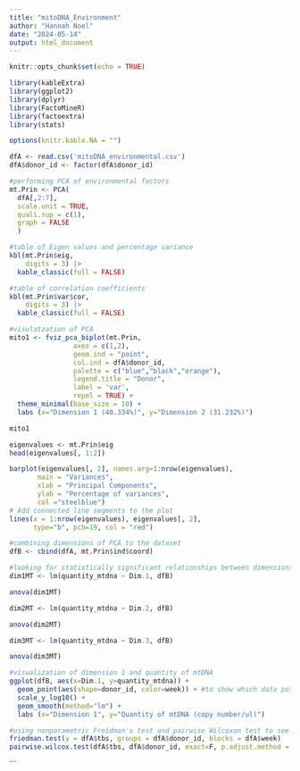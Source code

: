 ---
title: "mitoDNA_Environment"
author: "Hannah Noel"
date: "2024-05-14"
output: html_document
---

```{r setup, include=FALSE}
knitr::opts_chunk$set(echo = TRUE)

library(kableExtra)
library(ggplot2)
library(dplyr)
library(FactoMineR)
library(factoextra)
library(stats)

options(knitr.kable.NA = "")
```

```{r mtDNAdata, include=FALSE}

dfA <- read.csv('mitoDNA_environmental.csv')
dfA$donor_id <- factor(dfA$donor_id)

```

```{r mtPrin, include=TRUE}

#performing PCA of environmental factors 
mt.Prin <- PCA(
  dfA[,2:7], 
  scale.unit = TRUE, 
  quali.sup = c(1), 
  graph = FALSE
  )

#table of Eigen values and percentage variance 
kbl(mt.Prin$eig, 
    digits = 3) |>
  kable_classic(full = FALSE)

#table of correlation coefficients 
kbl(mt.Prin$var$cor, 
    digits = 3) |>
  kable_classic(full = FALSE)

#visulatzation of PCA 
mito1 <- fviz_pca_biplot(mt.Prin,
                axes = c(1,2),
                geom.ind = "point", 
                col.ind = dfA$donor_id, 
                palette = c("blue","black","orange"),
                legend.title = "Donor",
                label = 'var', 
                repel = TRUE) +
  theme_minimal(base_size = 10) +
  labs (x="Dimension 1 (40.334%)", y="Dimension 2 (31.232%)") 

mito1 

```
```{r screePlot, include = TRUE}
eigenvalues <- mt.Prin$eig
head(eigenvalues[, 1:2])

barplot(eigenvalues[, 2], names.arg=1:nrow(eigenvalues), 
       main = "Variances",
       xlab = "Principal Components",
       ylab = "Percentage of variances",
       col ="steelblue")
# Add connected line segments to the plot
lines(x = 1:nrow(eigenvalues), eigenvalues[, 2], 
      type="b", pch=19, col = "red")

```

```{r mtRegression, include=TRUE}

#combining dimensions of PCA to the dataset 
dfB <- cbind(dfA, mt.Prin$ind$coord)

#looking for statistically significant relationships between dimensions and quantity of mtDNA in soil
dim1MT <- lm(quantity_mtdna ~ Dim.1, dfB)

anova(dim1MT)

dim2MT <- lm(quantity_mtdna ~ Dim.2, dfB)

anova(dim2MT)

dim3MT <- lm(quantity_mtdna ~ Dim.3, dfB) 

anova(dim3MT)

#visualization of dimension 1 and quantity of mtDNA 
ggplot(dfB, aes(x=Dim.1, y=quantity_mtdna)) +
  geom_point(aes(shape=donor_id, color=week)) + #to show which data points fall outside the interval
  scale_y_log10() + 
  geom_smooth(method="lm") +
  labs (x="Dimension 1", y="Quantity of mtDNA (copy number/ul)") 

```

```{r tbsSig, include=TRUE}
#using nonparametric Freidman's test and pairwise Wilcoxon test to see if there is any significant differences in TBS between donors 
friedman.test(y = dfA$tbs, groups = dfA$donor_id, blocks = dfA$week)
pairwise.wilcox.test(dfA$tbs, dfA$donor_id, exact=F, p.adjust.method = "none")


```



```



